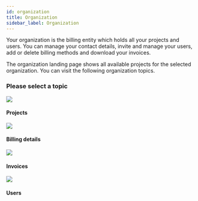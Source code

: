 ```yaml
---
id: organization
title: Organization
sidebar_label: Organization
---
```



Your organization is the billing entity which holds all your projects and users. You can manage your contact details, invite and manage your users, add or delete billing methods and download your invoices.

The organization landing page shows all available projects for the selected organization. You can visit the following organization topics.


<Notice />

### Please select a topic
<div className="flex mb80 brighten">
  <Card to="/docs/console/organization/projects">
    <img src="/docs/img/icons/folders.svg" />
    <h4>Projects</h4>
    <p></p>
  </Card>
  <Card to="/docs/console/organization/billing-details">
    <img src="/docs/img/icons/billing.svg" />
    <h4>Billing details</h4>
    <p></p>
  </Card>
  <Card to="/docs/console/organization/invoices">
    <img src="/docs/img/icons/receipt.svg" />
    <h4>Invoices</h4>
    <p></p>
  </Card>
  <Card to="/docs/console/organization/users">
    <img src="/docs/img/icons/users.svg" />
    <h4>Users</h4>
    <p></p>
  </Card>
</div>
